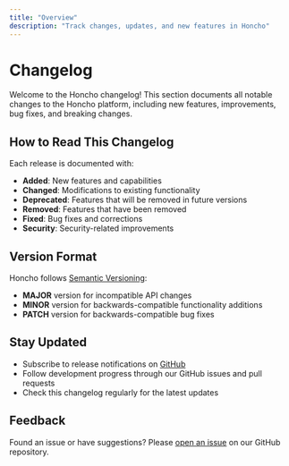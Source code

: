 ```yaml
---
title: "Overview"
description: "Track changes, updates, and new features in Honcho"
---
```


# Changelog

Welcome to the Honcho changelog! This section documents all notable changes to the Honcho platform, including new features, improvements, bug fixes, and breaking changes.

## How to Read This Changelog

Each release is documented with:

- **Added**: New features and capabilities
- **Changed**: Modifications to existing functionality
- **Deprecated**: Features that will be removed in future versions
- **Removed**: Features that have been removed
- **Fixed**: Bug fixes and corrections
- **Security**: Security-related improvements

## Version Format

Honcho follows [Semantic Versioning](https://semver.org/):
- **MAJOR** version for incompatible API changes
- **MINOR** version for backwards-compatible functionality additions
- **PATCH** version for backwards-compatible bug fixes

## Stay Updated

- Subscribe to release notifications on [GitHub](https://github.com/plastic-labs/honcho)
- Follow development progress through our GitHub issues and pull requests
- Check this changelog regularly for the latest updates

## Feedback

Found an issue or have suggestions? Please [open an issue](https://github.com/plastic-labs/honcho/issues) on our GitHub repository. 